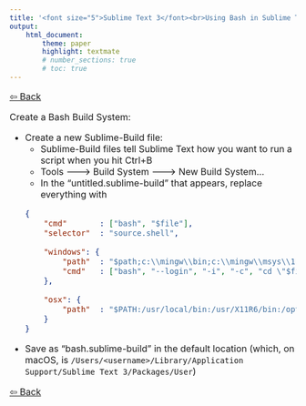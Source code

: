 ```yaml
---
title: '<font size="5">Sublime Text 3</font><br>Using Bash in Sublime Text'
output:
    html_document:
        theme: paper
        highlight: textmate
        # number_sections: true
        # toc: true
---
```

<font size="3">

[⇦ Back](../sublime_text.html)

Create a Bash Build System:

- Create a new Sublime-Build file:
    - Sublime-Build files tell Sublime Text how you want to run a script when you hit Ctrl+B
    - Tools 🡒 Build System 🡒 New Build System...
    - In the "untitled.sublime-build" that appears, replace everything with
    ```json
    {
        "cmd"       : ["bash", "$file"],
        "selector"  : "source.shell",

        "windows": {
            "path"  : "$path;c:\\mingw\\bin;c:\\mingw\\msys\\1.0\\bin",
            "cmd"   : ["bash", "--login", "-i", "-c", "cd \"$file_path\"; \"$file\""]
        },
        
        "osx": {
            "path"  : "$PATH:/usr/local/bin:/usr/X11R6/bin:/opt/X11/bin:/usr/texbin"
        }
    }
    ```
- Save as "bash.sublime-build" in the default location (which, on macOS, is `/Users/<username>/Library/Application Support/Sublime Text 3/Packages/User`)

[⇦ Back](../sublime_text.html)

</font>
